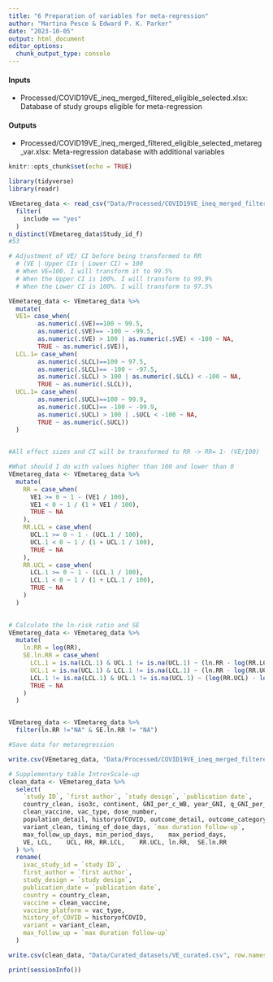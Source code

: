 ```yaml
---
title: "6 Preparation of variables for meta-regression"
author: "Martina Pesce & Edward P. K. Parker"
date: "2023-10-05"
output: html_document
editor_options: 
  chunk_output_type: console
---
```


#### Inputs
- Processed/COVID19VE_ineq_merged_filtered_eligible_selected.xlsx: Database of study groups eligible for meta-regression

#### Outputs
- Processed/COVID19VE_ineq_merged_filtered_eligible_selected_metareg_var.xlsx: Meta-regression database with additional variables

```r
knitr::opts_chunk$set(echo = TRUE)
```



```r
library(tidyverse)
library(readr)

VEmetareg_data <- read_csv("Data/Processed/COVID19VE_ineq_merged_filtered_eligible_selected.csv") %>% 
  filter(
    include == "yes"
  )
n_distinct(VEmetareg_data$Study_id_f)
#53

```



```r
# Adjustment of VE/ CI before being transformed to RR
  # (VE | Upper CIs | Lower CI) = 100
  # When VE=100. I will transform it to 99.5%
  # When the Upper CI is 100%. I will transform to 99.9%
  # When the Lower CI is 100%. I will transform to 97.5%

VEmetareg_data <- VEmetareg_data %>% 
  mutate(
  VE1= case_when(
        as.numeric(.$VE)==100 ~ 99.5,
        as.numeric(.$VE)== -100 ~ -99.5,
        as.numeric(.$VE) > 100 | as.numeric(.$VE) < -100 ~ NA,  
        TRUE ~ as.numeric(.$VE)),
  LCL.1= case_when(
        as.numeric(.$LCL)==100 ~ 97.5,
        as.numeric(.$LCL)== -100 ~ -97.5,
        as.numeric(.$LCL) > 100 | as.numeric(.$LCL) < -100 ~ NA,  
        TRUE ~ as.numeric(.$LCL)),
  UCL.1= case_when(
        as.numeric(.$UCL)==100 ~ 99.9,
        as.numeric(.$UCL)== -100 ~ -99.9,
        as.numeric(.$UCL) > 100 | .$UCL < -100 ~ NA,  
        TRUE ~ as.numeric(.$UCL))  
  )
  


```


```r
#All effect sizes and CI will be transformed to RR -> RR= 1- (VE/100)

#What should I do with values higher than 100 and lower than 0
VEmetareg_data <- VEmetareg_data %>% 
  mutate(
    RR = case_when(
      VE1 >= 0 ~ 1 - (VE1 / 100),
      VE1 < 0 ~ 1 / (1 + VE1 / 100),
      TRUE ~ NA
    ),
    RR.LCL = case_when(
      UCL.1 >= 0 ~ 1 - (UCL.1 / 100),
      UCL.1 < 0 ~ 1 / (1 + UCL.1 / 100),
      TRUE ~ NA
    ),
    RR.UCL = case_when(
      LCL.1 >= 0 ~ 1 - (LCL.1 / 100),
      LCL.1 < 0 ~ 1 / (1 + LCL.1 / 100),
      TRUE ~ NA
    )
  )
    


```


```r
# Calculate the ln-risk ratio and SE
VEmetareg_data <- VEmetareg_data %>% 
  mutate(
    ln.RR = log(RR),
    SE.ln.RR = case_when(
      LCL.1 = is.na(LCL.1) & UCL.1 != is.na(UCL.1) ~ (ln.RR - log(RR.LCL))/1.96,
      UCL.1 = is.na(UCL.1) & LCL.1 != is.na(LCL.1) ~ (ln.RR - log(RR.UCL))/1.96,
      LCL.1 != is.na(LCL.1) & UCL.1 != is.na(UCL.1) ~ (log(RR.UCL) - log(RR.LCL)) / 3.92,
      TRUE ~ NA
    )
  ) 


VEmetareg_data <- VEmetareg_data %>% 
  filter(ln.RR !="NA" & SE.ln.RR != "NA")

```



```r
#Save data for metaregression

write.csv(VEmetareg_data, "Data/Processed/COVID19VE_ineq_merged_filtered_eligible_selected_metareg_var.csv")
```


```r
# Supplementary table Intro+Scale-up
clean_data <- VEmetareg_data %>%
  select(
    `study ID`, `first author`, `study design`, `publication date`, 
    country_clean, iso3c, continent, GNI_per_c_WB, year_GNI, q_GNI_per_c_WB,
    clean_vaccine, vac_type, dose_number, 
    population_detail, historyofCOVID, outcome_detail, outcome_category,
    variant_clean, timing_of_dose_days, `max duration follow-up`,
    max_follow_up_days, min_period_days,	max_period_days, 
    VE, LCL,	UCL, RR, RR.LCL,	RR.UCL,	ln.RR,	SE.ln.RR
  ) %>% 
  rename(
    ivac_study_id = `study ID`,
    first_author = `first author`,
    study_design = `study design`,
    publication_date = `publication date`,
    country = country_clean,
    vaccine = clean_vaccine,
    vaccine_platform = vac_type,
    history_of_COVID = historyofCOVID,
    variant = variant_clean,
    max_follow_up = `max duration follow-up`
  )

write.csv(clean_data, "Data/Curated_datasets/VE_curated.csv", row.names=F)

```


```r

print(sessionInfo())

```




